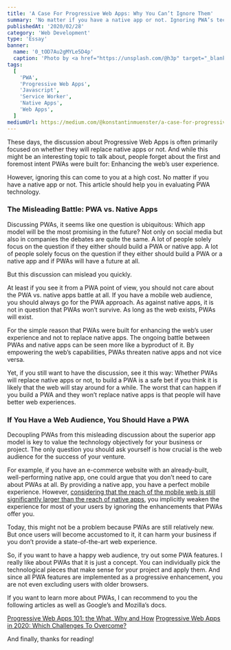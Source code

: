```yaml
---
title: 'A Case For Progressive Web Apps: Why You Can’t Ignore Them'
summary: 'No matter if you have a native app or not. Ignoring PWA’s technology can harm your venture’s success long term.'
publishedAt: '2020/02/28'
category: 'Web Development'
type: 'Essay'
banner:
  name: '0_tOD7Au2gMYLe5D4p'
  caption: 'Photo by <a href="https://unsplash.com/@h3p" target="_blank" rel="noopener noreferrer">Hilthart Pedersen</a> on Unsplash'
tags:
  [
    'PWA',
    'Progressive Web Apps',
    'Javascript',
    'Service Worker',
    'Native Apps',
    'Web Apps',
  ]
mediumUrl: https://medium.com/@konstantinmuenster/a-case-for-progressive-web-apps-why-you-cant-ignore-them-66e28df3c497
---
```


These days, the discussion about Progressive Web Apps is often primarily focused on whether they will replace native apps or not. And while this might be an interesting topic to talk about, people forget about the first and foremost intent PWAs were built for: Enhancing the web’s user experience.

However, ignoring this can come to you at a high cost. No matter if you have a native app or not. This article should help you in evaluating PWA technology.

### The Misleading Battle: PWA vs. Native Apps

Discussing PWAs, it seems like one question is ubiquitous: Which app model will be the most promising in the future? Not only on social media but also in companies the debates are quite the same. A lot of people solely focus on the question if they either should build a PWA or native app. A lot of people solely focus on the question if they either should build a PWA or a native app and if PWAs will have a future at all.

But this discussion can mislead you quickly.

At least if you see it from a PWA point of view, you should not care about the PWA vs. native apps battle at all. If you have a mobile web audience, you should always go for the PWA approach. As against native apps, it is not in question that PWAs won’t survive. As long as the web exists, PWAs will exist.

For the simple reason that PWAs were built for enhancing the web’s user experience and not to replace native apps. The ongoing battle between PWAs and native apps can be seen more like a byproduct of it. By empowering the web’s capabilities, PWAs threaten native apps and not vice versa.

Yet, if you still want to have the discussion, see it this way: Whether PWAs will replace native apps or not, to build a PWA is a safe bet if you think it is likely that the web will stay around for a while. The worst that can happen if you build a PWA and they won’t replace native apps is that people will have better web experiences.

### If You Have a Web Audience, You Should Have a PWA

Decoupling PWAs from this misleading discussion about the superior app model is key to value the technology objectively for your business or project. The only question you should ask yourself is how crucial is the web audience for the success of your venture.

For example, if you have an e-commerce website with an already-built, well-performing native app, one could argue that you don’t need to care about PWAs at all. By providing a native app, you have a perfect mobile experience. However, [considering that the reach of the mobile web is still significantly larger than the reach of native apps](https://www.youtube.com/watch?v=m-sCdS0sQO8&t=1m10s), you implicitly weaken the experience for most of your users by ignoring the enhancements that PWAs offer you.

Today, this might not be a problem because PWAs are still relatively new. But once users will become accustomed to it, it can harm your business if you don’t provide a state-of-the-art web experience.

So, if you want to have a happy web audience, try out some PWA features. I really like about PWAs that it is just a concept. You can individually pick the technological pieces that make sense for your project and apply them. And since all PWA features are implemented as a progressive enhancement, you are not even excluding users with older browsers.

If you want to learn more about PWAs, I can recommend to you the following articles as well as Google’s and Mozilla’s docs.

[Progressive Web Apps 101: the What, Why and How](https://medium.com/free-code-camp/progressive-web-apps-101-the-what-why-and-how-4aa5e9065ac2)
[Progressive Web Apps in 2020: Which Challenges To Overcome?](https://medium.com/swlh/progressive-web-apps-in-2020-which-challenges-to-overcome-2a3526da5615)

And finally, thanks for reading!
